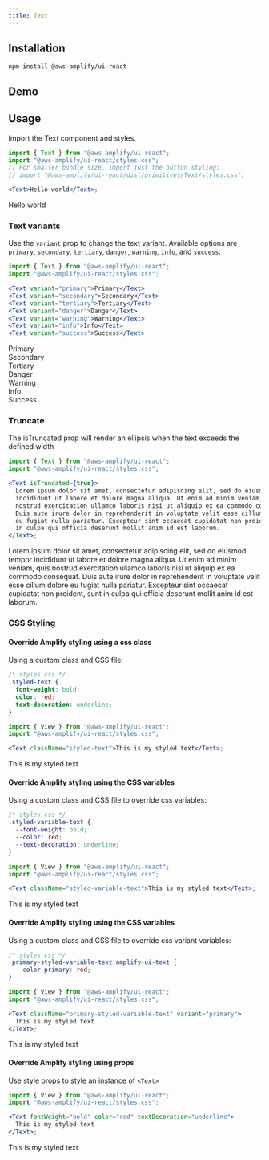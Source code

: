 ```yaml
---
title: Text
---
```


## Installation

```
npm install @aws-amplify/ui-react
```

## Demo

<TextDemo />

## Usage

Import the Text component and styles.

```jsx
import { Text } from "@aws-amplify/ui-react";
import "@aws-amplify/ui-react/styles.css";
// For smaller bundle size, import just the button styling:
// import "@aws-amplify/ui-react/dist/primitives/Text/styles.css";

<Text>Hello world</Text>;
```

<Text>Hello world</Text>

### Text variants

Use the `variant` prop to change the text variant. Available options are `primary`, `secondary`, `tertiary`, `danger`, `warning`, `info`, and `success`.

```jsx
import { Text } from "@aws-amplify/ui-react";
import "@aws-amplify/ui-react/styles.css";

<Text variant="primary">Primary</Text>
<Text variant="secondary">Secondary</Text>
<Text variant="tertiary">Tertiary</Text>
<Text variant="danger">Danger</Text>
<Text variant="warning">Warning</Text>
<Text variant="info">Info</Text>
<Text variant="success">Success</Text>
```

<Text variant="primary">Primary</Text>
<br />
<Text variant="secondary">Secondary</Text>
<br />
<Text variant="tertiary">Tertiary</Text>
<br />
<Text variant="danger">Danger</Text>
<br />
<Text variant="warning">Warning</Text>
<br />
<Text variant="info">Info</Text>
<br />
<Text variant="success">Success</Text>

### Truncate

The isTruncated prop will render an ellipsis when the text exceeds the defined width

```jsx
import { Text } from "@aws-amplify/ui-react";
import "@aws-amplify/ui-react/styles.css";

<Text isTruncated={true}>
  Lorem ipsum dolor sit amet, consectetur adipiscing elit, sed do eiusmod tempor
  incididunt ut labore et dolore magna aliqua. Ut enim ad minim veniam, quis
  nostrud exercitation ullamco laboris nisi ut aliquip ex ea commodo consequat.
  Duis aute irure dolor in reprehenderit in voluptate velit esse cillum dolore
  eu fugiat nulla pariatur. Excepteur sint occaecat cupidatat non proident, sunt
  in culpa qui officia deserunt mollit anim id est laborum.
</Text>;
```

<Text isTruncated={true}>
  Lorem ipsum dolor sit amet, consectetur adipiscing elit, sed do eiusmod tempor
  incididunt ut labore et dolore magna aliqua. Ut enim ad minim veniam, quis
  nostrud exercitation ullamco laboris nisi ut aliquip ex ea commodo consequat.
  Duis aute irure dolor in reprehenderit in voluptate velit esse cillum dolore
  eu fugiat nulla pariatur. Excepteur sint occaecat cupidatat non proident, sunt
  in culpa qui officia deserunt mollit anim id est laborum.
</Text>

### CSS Styling

#### Override Amplify styling using a css class

Using a custom class and CSS file:

```css
/* styles.css */
.styled-text {
  font-weight: bold;
  color: red;
  text-decoration: underline;
}
```

```jsx
import { View } from "@aws-amplify/ui-react";
import "@aws-amplify/ui-react/styles.css";

<Text className="styled-text">This is my styled text</Text>;
```

<Text className="styled-text">This is my styled text</Text>

#### Override Amplify styling using the CSS variables

Using a custom class and CSS file to override css variables:

```css
/* styles.css */
.styled-variable-text {
  --font-weight: bold;
  --color: red;
  --text-decoration: underline;
}
```

```jsx
import { View } from "@aws-amplify/ui-react";
import "@aws-amplify/ui-react/styles.css";

<Text className="styled-variable-text">This is my styled text</Text>;
```

<Text className="styled-variable-text">This is my styled text</Text>

#### Override Amplify styling using the CSS variables

Using a custom class and CSS file to override css variant variables:

```css
/* styles.css */
.primary-styled-variable-text.amplify-ui-text {
  --color-primary: red;
}
```

```jsx
import { View } from "@aws-amplify/ui-react";
import "@aws-amplify/ui-react/styles.css";

<Text className="primary-styled-variable-text" variant="primary">
  This is my styled text
</Text>;
```

<Text className="primary-styled-variable-text" variant="primary">
  This is my styled text
</Text>

#### Override Amplify styling using props

Use style props to style an instance of `<Text>`

```jsx
import { View } from "@aws-amplify/ui-react";
import "@aws-amplify/ui-react/styles.css";

<Text fontWeight="bold" color="red" textDecoration="underline">
  This is my styled text
</Text>;
```

<Text fontWeight="bold" color="red" textDecoration="underline">
  This is my styled text
</Text>
